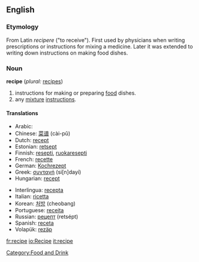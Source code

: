 ==English==
===Etymology===
From Latin ''recipere'' ("to receive"). First used by physicians when writing prescriptions or instructions for mixing a medicine. Later it was extended to writing down instructions on making food dishes.

===Noun===
'''recipe''' (''plural:'' [[recipes]])

#instructions for making or preparing [[food]] dishes.
#any [[mixture]] [[instruction]]s.

====Translations====
{{top}}
*Arabic: {{ARchar|[[وصفة]]}} {{Unicode|(wáʂfa)}} {{f}}
*Chinese: [[菜谱]] (cài-pǔ)
*Dutch: [[recept]] {{n}}
*Estonian: [[retsept]]
*Finnish: [[resepti]], [[ruokaresepti]]
*French: [[recette]] {{f}}
*German: [[Kochrezept]] {{n}}
*Greek: [[συνταγή]] (si[n]dayí) {{f}}
*Hungarian: [[recept#Hungarian|recept]]
{{mid}}
*Interlingua: [[recepta]]
*Italian: [[ricetta]] {{f}}
*Korean: [[처방]] (cheobang)
*Portuguese: [[receita]] {{f}}
*Russian: [[рецепт]] (retsépt) {{m}}
*Spanish: [[receta]] {{f}}
*Volapük: [[rezäp]]
{{bottom}}

[[Category:Food and Drink]]

[[fr:recipe]]
[[io:Recipe]]
[[it:recipe]]